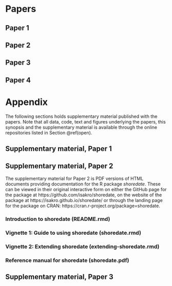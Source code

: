 \pagestyle{plain}
\newgeometry{top=0.4\paperheight}
\setlength{\parindent}{0cm}
# Papers {-}
\restoregeometry

\newgeometry{top=0.4\paperheight}
\setlength{\parindent}{0cm}
## Paper 1 {-}
\textbf{{\large A simulation-based assessment of the relation between Stone Age sites and relative sea-level change along the Norwegian Skagerrak coast}}
\restoregeometry

\includepdf[pages={-}]{papers/paper1.pdf}
\includepdf[pages={-}]{papers/paper1_corrigendum.pdf}


\newgeometry{top=0.4\paperheight}
\setlength{\parindent}{0cm}
## Paper 2 {-}
\textbf{{\large shoredate: An R package for shoreline dating coastal Stone Age sites}}
\restoregeometry

\includepdf[pages={-}]{papers/paper2.pdf}

\newgeometry{top=0.4\paperheight}
\setlength{\parindent}{0cm}
## Paper 3 {-}
\textbf{{\large Exploring the composition of lithic assemblages in Mesolithic south-eastern Norway}}
\restoregeometry

\includepdf[pages={-}]{papers/paper3.pdf}

\newgeometry{top=0.4\paperheight}
\setlength{\parindent}{0cm}
## Paper 4 {-}
\textbf{{\large Comparing summed probability distributions of shoreline and radiocarbon dates from the Mesolithic Skagerrak coast of Norway}}
\restoregeometry

\includepdf[pages={-}]{papers/paper4.pdf}

\pagestyle{plain}
\newgeometry{top=0.4\paperheight}
\setlength{\parindent}{0cm}
# Appendix {-}
The following sections holds supplementary material published with the papers. Note that all data, code, text and figures underlying the papers, this synopsis and the supplementary material is available through the online repositories listed in Section \@ref(open).
\restoregeometry
\newpage

\newgeometry{top=0.4\paperheight}
\setlength{\parindent}{0cm}
## Supplementary material, Paper 1 {-}
\restoregeometry

\includepdf[pages={-}]{appendix/supplementary_paper1.pdf}

\newgeometry{top=0.4\paperheight}
\setlength{\parindent}{0cm}
## Supplementary material, Paper 2 {-}
The supplementary material for Paper 2 is PDF versions of HTML documents providing documentation for the R package *shoredate*. These can be viewed in their original interactive form on either the GitHub page for the package at https://github.com/isakro/shoredate, on the website of the package at https://isakro.github.io/shoredate/ or through the landing page for the package on CRAN: https://cran.r-project.org/package=shoredate.
\restoregeometry
\newpage

\newgeometry{top=0.4\paperheight}
\setlength{\parindent}{0cm}
### Introduction to shoredate (README.rmd) {-}
\restoregeometry
\includepdf[pages={-}]{appendix/supplementary_paper2_1.pdf}

\newgeometry{top=0.4\paperheight}
\setlength{\parindent}{0cm}
### Vignette 1: Guide to using shoredate (shoredate.rmd) {-}
\restoregeometry
\includepdf[pages={-}]{appendix/supplementary_paper2_2.pdf}

\newgeometry{top=0.4\paperheight}
\setlength{\parindent}{0cm}
### Vignette 2: Extending shoredate (extending-shoredate.rmd) {-}
\restoregeometry
\includepdf[pages={-}]{appendix/supplementary_paper2_3.pdf}


\newgeometry{top=0.4\paperheight}
\setlength{\parindent}{0cm}
### Reference manual for shoredate (shoredate.pdf) {-}
\restoregeometry
\includepdf[pages={-}]{appendix/supplementary_paper2_4.pdf}

\newgeometry{top=0.4\paperheight}
\setlength{\parindent}{0cm}
## Supplementary material, Paper 3 {-}
\restoregeometry
\includepdf[pages={-}]{appendix/supplementary_paper3.pdf}